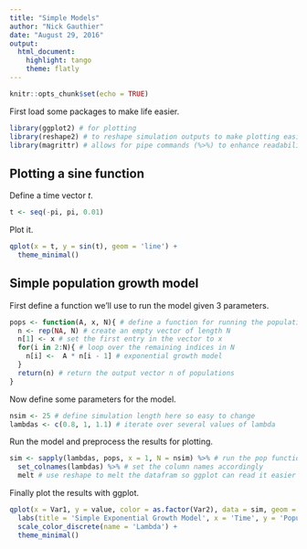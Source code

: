 ```yaml
---
title: "Simple Models"
author: "Nick Gauthier"
date: "August 29, 2016"
output: 
  html_document: 
    highlight: tango
    theme: flatly
---
```


```r
knitr::opts_chunk$set(echo = TRUE)
```
First load some packages to make life easier.
```r
library(ggplot2) # for plotting
library(reshape2) # to reshape simulation outputs to make plotting easier
library(magrittr) # allows for pipe commands (%>%) to enhance readability
```


## Plotting a sine function

Define a time vector $t$.
```r
t <- seq(-pi, pi, 0.01)
```

Plot it.
```r
qplot(x = t, y = sin(t), geom = 'line') +
  theme_minimal()
```

## Simple population growth model
First define a function we'll use to run the model given 3 parameters.

```r
pops <- function(A, x, N){ # define a function for running the population model w/ 3 parameters
  n <- rep(NA, N) # create an empty vector of length N
  n[1] <- x # set the first entry in the vector to x
  for(i in 2:N){ # loop over the remaining indices in N
    n[i] <-  A * n[i - 1] # exponential growth model
  }
  return(n) # return the output vector n of populations
}
```

Now define some parameters for the model.
```r
nsim <- 25 # define simulation length here so easy to change
lambdas <- c(0.8, 1, 1.1) # iterate over several values of lambda
```

Run the model and preprocess the results for plotting.
```r
sim <- sapply(lambdas, pops, x = 1, N = nsim) %>% # run the pop function with each value of lambda
  set_colnames(lambdas) %>% # set the column names accordingly
  melt # use reshape to melt the datafram so ggplot can read it easier
```

Finally plot the results with ggplot.
```r
qplot(x = Var1, y = value, color = as.factor(Var2), data = sim, geom = 'line') + 
  labs(title = 'Simple Exponential Growth Model', x = 'Time', y = 'Population')+
  scale_color_discrete(name = 'Lambda') +
  theme_minimal()
```

